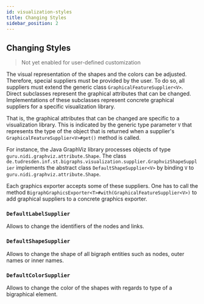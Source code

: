 ```yaml
---
id: visualization-styles
title: Changing Styles
sidebar_position: 2
---
```


## Changing Styles

> Not yet enabled for user-defined customization

The visual representation of the shapes and the colors can be adjusted.
Therefore, special suppliers must be provided by the user.
To do so, all suppliers must extend the generic class `GraphicalFeatureSupplier<V>`.
Direct subclasses represent the graphical attributes that can be changed.
Implementations of these subclasses represent concrete graphical suppliers for a specific visualization library.

That is, the graphical attributes that can be changed are specific to a visualization library.
This is indicated by the generic type parameter `V` that represents the type of the object that is returned when a supplier's
`GraphicalFeatureSupplier<V>#get()` method is called.

For instance, the Java GraphViz library processes objects of type `guru.nidi.graphviz.attribute.Shape`.
The class `de.tudresden.inf.st.bigraphs.visualization.supplier.GraphvizShapeSupplier` implements the abstract class
`DefaultShapeSupplier<V>` by binding `V` to `guru.nidi.graphviz.attribute.Shape`.

Each graphics exporter accepts some of these suppliers.
One has to call the method `BigraphGraphicsExporter<T>#with(GraphicalFeatureSupplier<V>)` to add graphical suppliers
to a concrete graphics exporter.

### `DefaultLabelSupplier`

Allows to change the identifiers of the nodes and links.

### `DefaultShapeSupplier`

Allows to change the shape of all bigraph entities such as nodes, outer names or inner names.

### `DefaultColorSupplier`

Allows to change the color of the shapes with regards to type of a bigraphical element.
